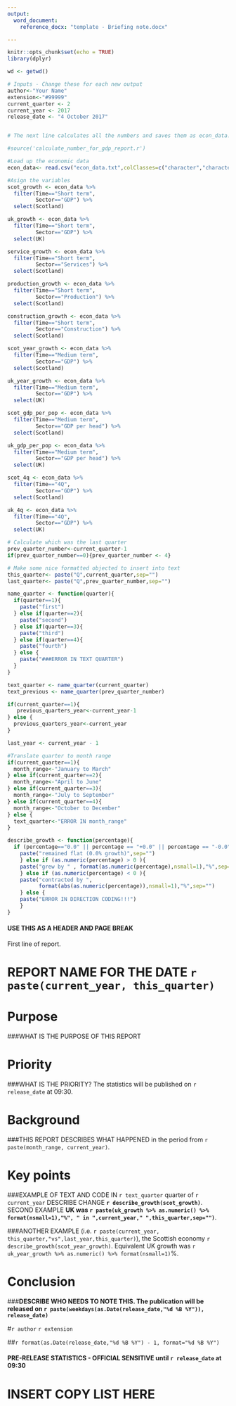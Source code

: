 ---
output:
  word_document:
    reference_docx: "template - Briefing note.docx"

---



```{r setup, include=FALSE, cache=FALSE}

knitr::opts_chunk$set(echo = TRUE)
library(dplyr)

wd <- getwd()


```

```{r include=FALSE, cache=FALSE}

# Inputs - Change these for each new output
author<-"Your Name"
extension<-"#99999"
current_quarter <- 2
current_year <- 2017
release_date <- "4 October 2017"


# The next line calculates all the numbers and saves them as econ_data.txt. Comment it out avoid redownloading data unnecceserily.

#source('calculate_number_for_gdp_report.r')

#Load up the economic data
econ_data<- read.csv("econ_data.txt",colClasses=c("character","character","character","character"))

#Asign the variables
scot_growth <- econ_data %>%
  filter(Time=="Short term", 
         Sector=="GDP") %>%
  select(Scotland)

uk_growth <- econ_data %>%
  filter(Time=="Short term", 
         Sector=="GDP") %>%
  select(UK)

service_growth <- econ_data %>%
  filter(Time=="Short term",
         Sector=="Services") %>%
  select(Scotland)

production_growth <- econ_data %>%
  filter(Time=="Short term", 
         Sector=="Production") %>%
  select(Scotland)

construction_growth <- econ_data %>%
  filter(Time=="Short term", 
         Sector=="Construction") %>%
  select(Scotland)

scot_year_growth <- econ_data %>%
  filter(Time=="Medium term", 
         Sector=="GDP") %>%
  select(Scotland)

uk_year_growth <- econ_data %>%
  filter(Time=="Medium term", 
         Sector=="GDP") %>%
  select(UK)

scot_gdp_per_pop <- econ_data %>%
  filter(Time=="Medium term", 
         Sector=="GDP per head") %>%
  select(Scotland)

uk_gdp_per_pop <- econ_data %>%
  filter(Time=="Medium term", 
         Sector=="GDP per head") %>%
  select(UK)

scot_4q <- econ_data %>%
  filter(Time=="4Q", 
         Sector=="GDP") %>%
  select(Scotland)

uk_4q <- econ_data %>%
  filter(Time=="4Q", 
         Sector=="GDP") %>%
  select(UK)

# Calculate which was the last quarter
prev_quarter_number<-current_quarter-1
if(prev_quarter_number==0){prev_quarter_number <- 4}

# Make some nice formatted objected to insert into text
this_quarter<- paste("Q",current_quarter,sep="")
last_quarter<- paste("Q",prev_quarter_number,sep="")

name_quarter <- function(quarter){
  if(quarter==1){
    paste("first")
  } else if(quarter==2){
    paste("second")
  } else if(quarter==3){
    paste("third")
  } else if(quarter==4){
    paste("fourth")
  } else {
    paste("###ERROR IN TEXT QUARTER")
  }
}

text_quarter <- name_quarter(current_quarter)
text_previous <- name_quarter(prev_quarter_number)

if(current_quarter==1){
   previous_quarters_year<-current_year-1
} else {
  previous_quarters_year<-current_year
}

last_year <- current_year - 1

#Translate quarter to month range
if(current_quarter==1){
  month_range<-"January to March"
} else if(current_quarter==2){
  month_range<-"April to June"
} else if(current_quarter==3){
  month_range<-"July to September"
} else if(current_quarter==4){
  month_range<-"October to December"
} else {
  text_quarter<-"ERROR IN month_range"
}

describe_growth <- function(percentage){
  if (percentage=="0.0" || percentage == "+0.0" || percentage == "-0.0"){
    paste("remained flat (0.0% growth)",sep="")
    } else if (as.numeric(percentage) > 0 ){
    paste("grew by " , format(as.numeric(percentage),nsmall=1),"%",sep="")
    } else if (as.numeric(percentage) < 0 ){
    paste("contracted by ",
          format(abs(as.numeric(percentage)),nsmall=1),"%",sep="")
    } else {
    paste("ERROR IN DIRECTION CODING!!!")
    }
}

```
#### USE THIS AS A HEADER AND PAGE BREAK

First line of report.

# REPORT NAME FOR THE DATE `r paste(current_year, this_quarter)`

# Purpose

###WHAT IS THE PURPOSE OF THIS REPORT

# Priority

###WHAT IS THE PRIORITY? The statistics will be published on `r release_date` at 09:30. 

# Background

###THIS REPORT DESCRIBES WHAT HAPPENED in the period from `r paste(month_range, current_year)`.

# Key points

###EXAMPLE OF TEXT AND CODE IN `r text_quarter` quarter of `r current_year` DESCRIBE CHANGE **`r describe_growth(scot_growth)`**. SECOND EXAMPLE **UK was `r paste(uk_growth %>% as.numeric() %>% format(nsmall=1),"%", " in ",current_year," ",this_quarter,sep="")`**.


###ANOTHER EXAMPLE (i.e. `r paste(current_year, this_quarter,"vs",last_year,this_quarter)`), the Scottish economy `r describe_growth(scot_year_growth)`. Equivalent UK growth was `r uk_year_growth %>% as.numeric() %>% format(nsmall=1)`%.

# Conclusion

###**DESCRIBE WHO NEEDS TO NOTE THIS. The publication will be released on `r paste(weekdays(as.Date(release_date,"%d %B %Y")), release_date)` **

#`r author`
`r extension`

##`r format(as.Date(release_date,"%d %B %Y") - 1, format="%d %B %Y")`

#### PRE-RELEASE STATISTICS - **OFFICIAL SENSITIVE** until `r release_date` at 09:30

# INSERT COPY LIST HERE